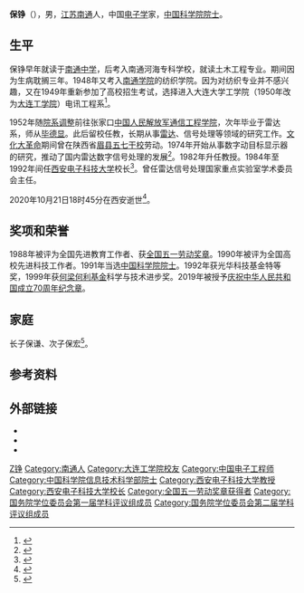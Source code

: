 '''保铮'''（{{bd|1927年|12月1日|2020年|10月21日|catIdx=Bao保}}），男，[[江苏|江苏]][[南通|南通]]人，中国[[电子学|电子学]]家，[[中国科学院院士|中国科学院院士]]。

== 生平 ==
保铮早年就读于[[南通中学|南通中学]]，后考入南通河海专科学校，就读土木工程专业。期间因为生病耽搁三年。1948年又考入[[南通学院|南通学院]]的纺织学院。因为对纺织专业并不感兴趣，又在1949年重新参加了高校招生考试，选择进入大连大学工学院（1950年改为[[大连工学院|大连工学院]]）电讯工程系<ref>{{cite web |title=保铮院士：“雷达之父”的铁骨柔情 |url=https://news.dlut.edu.cn/info/1003/20014.htm |publisher=大连理工大学 |date=2013-11-18 |accessdate=2020-11-06 |archive-date=2020-11-12 |archive-url=https://web.archive.org/web/20201112233505/https://news.dlut.edu.cn/info/1003/20014.htm |dead-url=no }}</ref>。

1952年随[[院系调整|院系调整]]前往张家口[[西安电子科技大学|中国人民解放军通信工程学院]]，次年毕业于雷达系，师从[[毕德显|毕德显]]。此后留校任教，长期从事[[雷达|雷达]]、信号处理等领域的研究工作。[[文化大革命|文化大革命]]期间曾在陕西省[[眉县|眉县]][[五七干校|五七干校]]劳动。1974年开始从事数字动目标显示器的研究，推动了国内雷达数字信号处理的发展<ref>{{cite web |author1=张行勇 |author2=吴华 |title=保铮：求真务实的“雷达裁判长”院士 |url=http://news.sciencenet.cn/htmlnews/2018/1/399722.shtm |publisher=科学网 |date=2018-01-11 |accessdate=2020-11-06 |archive-date=2020-11-12 |archive-url=https://web.archive.org/web/20201112200116/http://news.sciencenet.cn/htmlnews/2018/1/399722.shtm |dead-url=no }}</ref>。1982年升任教授。1984年至1992年间任[[西安电子科技大学|西安电子科技大学]]校长<ref>{{cite web |title=保铮院士逝世 |url=http://epaper.gmw.cn/gmrb/html/2020-10/23/nw.D110000gmrb_20201023_7-04.htm |publisher=[[光明日报|光明日报]] |date=2020-10-23}}</ref>。曾任雷达信号处理国家重点实验室学术委员会主任。

2020年10月21日18时45分在西安逝世<ref>{{cite web |title=讣告 |url=https://news.xidian.edu.cn/info/2106/211347.htm |publisher=西安电子科技大学新闻网 |date=2020-10-22}}</ref>。

== 奖项和荣誉 ==
1988年被评为全国先进教育工作者、获[[全国五一劳动奖章|全国五一劳动奖章]]。1990年被评为全国高校先进科技工作者。1991年当选[[中国科学院院士|中国科学院院士]]。1992年获光华科技基金特等奖，1999年获[[何梁何利基金|何梁何利基金]]科学与技术进步奖。2019年被授予[[庆祝中华人民共和国成立70周年纪念章|庆祝中华人民共和国成立70周年纪念章]]。

== 家庭 ==
长子保谦、次子保宏<ref>{{cite web |title=西电举行保铮院士追思会 |url=https://news.xidian.edu.cn/info/2106/211407.htm |publisher=西安电子科技大学新闻网 |date=2020-10-26 |accessdate=2020-11-06 |archive-date=2020-11-13 |archive-url=https://web.archive.org/web/20201113005549/https://news.xidian.edu.cn/info/2106/211407.htm |dead-url=no }}</ref>。

== 参考资料 ==
{{reflist}}

== 外部链接 ==
* {{cite web|url=http://alumni.dlut.edu.cn/Elites/Detail.aspx?ID=38|title=保铮|publisher=大连理工大学校友总会|deadurl=yes|archiveurl=https://web.archive.org/web/20130702091456/http://alumni.dlut.edu.cn/Elites/Detail.aspx?ID=38|archivedate=2013-07-02|accessdate=2011-10-18}}
* {{cite web|url=http://www.people.com.cn/GB/keji/25509/29829/2107002.html|title=保铮|publisher=人民网|accessdate=2011-10-18|archive-date=2016-03-04|archive-url=https://web.archive.org/web/20160304053034/http://www.people.com.cn/GB/keji/25509/29829/2107002.html|dead-url=no}}
* {{cite web|url=http://www.hlhl.org.cn/news/findnews/showsub.asp?id=53|title=保铮|publisher=何梁何利基金|accessdate=2011-10-18|archive-date=2016-03-04|archive-url=https://web.archive.org/web/20160304194613/http://www.hlhl.org.cn/news/findnews/showsub.asp?id=53|dead-url=no}}

{{start box}}
{{s-edu|prc}}
{{s-before|[[杜义龙|杜义龙]]}}
{{s-title|[[西安电子科技大学|西安电子科技大学]]校长|1984年－1992年}}
{{s-after|[[梁昌洪|梁昌洪]]}}
{{end box}}

{{中国科学院信息技术科学部院士}}
{{国务院学位委员会第一届学科评议组/工学}}
{{国务院学位委员会第二届学科评议组/工学}}

{{Authority control}}

{{DEFAULTSORT:Bao保}}
[[Category:保姓|Z铮]]
[[Category:南通人|Category:南通人]]
[[Category:大连工学院校友|Category:大连工学院校友]]
[[Category:中国电子工程师|Category:中国电子工程师]]
[[Category:中国科学院信息技术科学部院士|Category:中国科学院信息技术科学部院士]]
[[Category:西安电子科技大学教授|Category:西安电子科技大学教授]]
[[Category:西安电子科技大学校长|Category:西安电子科技大学校长]]
[[Category:全国五一劳动奖章获得者|Category:全国五一劳动奖章获得者]]
[[Category:国务院学位委员会第一届学科评议组成员|Category:国务院学位委员会第一届学科评议组成员]]
[[Category:国务院学位委员会第二届学科评议组成员|Category:国务院学位委员会第二届学科评议组成员]]